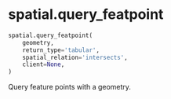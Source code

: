 # spatial.query_featpoint { #soildb.spatial.query_featpoint }

```python
spatial.query_featpoint(
    geometry,
    return_type='tabular',
    spatial_relation='intersects',
    client=None,
)
```

Query feature points with a geometry.